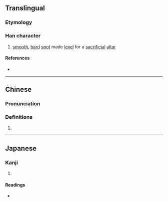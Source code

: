 {{character info/new}}
==Translingual==

===Etymology===
{{Han etym}}

===Han character===
{{Han char|rn=32|rad=土|as=12|sn=15|four=46156|canj=GRRJ|ids=⿰土單}}

# [[smooth]], [[hard]] [[spot]] made [[level]] for a [[sacrificial]] [[altar]]

====References====
* {{Han ref|kx=0238.290|dkj=05458|dj=0477.140|hdz=10486.250|uh=58A0|ud=22688|bh=E54D|bd=58701}}

----

==Chinese==
{{zh-forms|s=𫮃}}

===Pronunciation===
{{zh-pron
|m=shàn
|c=sin6
|h=pfs=
|md=
|mn=
|w=
|mc=y
|oc=y
|cat=
}}

===Definitions===
{{zh-hanzi}}

# {{rfdef|lang=zh}}

----

==Japanese==

===Kanji===
{{ja-kanji|grade=|rs=土12}}

# {{defn|lang=ja|sort=土12}}

====Readings====
* {{ja-readings|on=[[せん]] (sen), [[ぜん]] (zen), [[たん]] (tan)|kun=}}